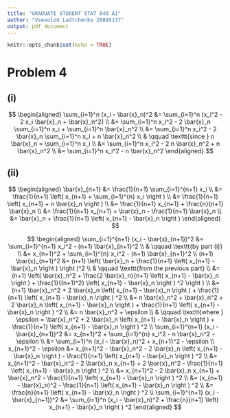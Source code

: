```yaml
---
title: "GRADUATE STUDENT STAT 840 A1"
author: "Vsevolod Ladtchenko 20895137"
output: pdf_document
---
```


```r
knitr::opts_chunk$set(echo = TRUE)
```

# Problem 4

## (i)

$$
\begin{aligned}
\sum_{i=1}^n (x_i - \bar{x}_n)^2 &= \sum_{i=1}^n (x_i^2 - 2 x_i \bar{x}_n + \bar{x}_n^2) \\
&= \sum_{i=1}^n x_i^2 - 2 \bar{x}_n \sum_{i=1}^n x_i + \sum_{i=1}^n \bar{x}_n^2 \\
&= \sum_{i=1}^n x_i^2 - 2 \bar{x}_n \sum_{i=1}^n x_i + n \bar{x}_n^2 \\
& \qquad \texttt{since } n \bar{x}_n = \sum_{i=1}^n x_i \\
&= \sum_{i=1}^n x_i^2 - 2 n \bar{x}_n^2 + n \bar{x}_n^2 \\
&= \sum_{i=1}^n x_i^2 - n \bar{x}_n^2
\end{aligned}
$$

## (ii)

$$
\begin{aligned}
\bar{x}_{n+1} &= \frac{1}{n+1} \sum_{i=1}^{n+1} x_i \\
&= \frac{1}{n+1} \left( x_{n+1} + \sum_{i=1}^{n} x_i \right ) \\
&= \frac{1}{n+1} \left( x_{n+1} + n \bar{x}_n \right ) \\
&= \frac{1}{n+1} x_{n+1} + \frac{n}{n+1} \bar{x}_n \\
&= \frac{1}{n+1} x_{n+1} + \bar{x}_n - \frac{1}{n+1} \bar{x}_n \\
&= \bar{x}_n + \frac{1}{n+1} \left( x_{n+1} - \bar{x}_n \right )
\end{aligned}
$$

$$
\begin{aligned}
\sum_{i=1}^{n+1} (x_i - \bar{x}_{n+1})^2 &= \sum_{i=1}^{n+1} x_i^2 - (n+1) \bar{x}_{n+1}^2 \\
& \qquad \texttt{by part (i)} \\
&= x_{n+1}^2 + \sum_{i=1}^{n} x_i^2 - (n+1) \bar{x}_{n+1}^2 \\
(n+1) \bar{x}_{n+1}^2 &= (n+1) \left( \bar{x}_n + \frac{1}{n+1} \left( x_{n+1} - \bar{x}_n \right ) \right )^2 \\
& \qquad \texttt{from the previous part} \\
&= (n+1) \left( \bar{x}_n^2 + \frac{2 \bar{x}_n}{n+1} \left( x_{n+1} - \bar{x}_n \right ) + \frac{1}{(n+1)^2} \left( x_{n+1} - \bar{x}_n \right ) ^2 \right ) \\
&= (n+1) \bar{x}_n^2 + 2 \bar{x}_n \left( x_{n+1} - \bar{x}_n \right ) + \frac{1}{n+1} \left( x_{n+1} - \bar{x}_n \right ) ^2 \\
&= n \bar{x}_n^2 + \bar{x}_n^2 + 2 \bar{x}_n \left( x_{n+1} - \bar{x}_n \right ) + \frac{1}{n+1} \left( x_{n+1} - \bar{x}_n \right ) ^2 \\
&= n \bar{x}_n^2 + \epsilon \\
& \qquad \texttt{where } \epsilon = \bar{x}_n^2 + 2 \bar{x}_n \left( x_{n+1} - \bar{x}_n \right ) + \frac{1}{n+1} \left( x_{n+1} - \bar{x}_n \right ) ^2 \\
\sum_{i=1}^{n+1} (x_i - \bar{x}_{n+1})^2 &= x_{n+1}^2 + \sum_{i=1}^{n} x_i^2 - n \bar{x}_n^2 - \epsilon \\
&= \sum_{i=1}^n (x_i - \bar{x}_n)^2 + x_{n+1}^2 - \epsilon \\
x_{n+1}^2 - \epsilon &= x_{n+1}^2 - \bar{x}_n^2 - 2 \bar{x}_n \left( x_{n+1} - \bar{x}_n \right ) - \frac{1}{n+1} \left( x_{n+1} - \bar{x}_n \right ) ^2 \\
&= x_{n+1}^2 - \bar{x}_n^2 - 2 \bar{x}_n x_{n+1} + 2 \bar{x}_n^2 - \frac{1}{n+1} \left( x_{n+1} - \bar{x}_n \right ) ^2 \\
&= x_{n+1}^2 - 2 \bar{x}_n x_{n+1} + \bar{x}_n^2 - \frac{1}{n+1} \left( x_{n+1} - \bar{x}_n \right ) ^2 \\
&=  (x_{n+1} - \bar{x}_n)^2 - \frac{1}{n+1} \left( x_{n+1} - \bar{x}_n \right ) ^2 \\
&=  \frac{n}{n+1} \left( x_{n+1} - \bar{x}_n \right ) ^2 \\
\sum_{i=1}^{n+1} (x_i - \bar{x}_{n+1})^2 &= \sum_{i=1}^n (x_i - \bar{x}_n)^2 + \frac{n}{n+1} \left( x_{n+1} - \bar{x}_n \right ) ^2
\end{aligned}
$$